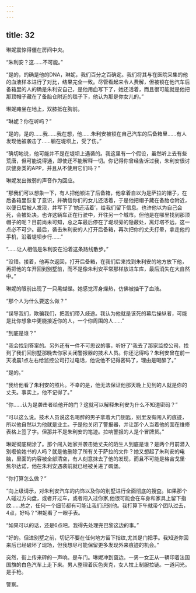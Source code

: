 ```yaml
---
---
---
```

title: 32
---







琳妮震惊得僵在房间中央。

“朱利安？这……不可能。”

“是的，的确是他的DNA，琳妮，我们百分之百确定。我们将其与在医院采集的他的血液样本进行了对比，结果完全一致。尽管看起来令人费解，但被锁在他汽车后备箱里的人的确是朱利安自己，是他用血写下了，她还活着，而且很可能就是他把那顶帽子藏在了备胎仓附近的毯子下，他认为那是你女儿的。”

琳妮瘫坐在地上，双膝抵在胸前。

“琳妮？你在听吗？”

“是的，是的……我……我在想，他……朱利安被锁在自己汽车的后备箱里……有人发现他被袭击了……躺在堤坝上，受了伤。”

“确切地说，他可能并不是在堤坝上遇袭的。我这里有一个假设，虽然听上去有些荒唐，但可能说得通，即使还不能解释一切。你记得你曾经告诉过我，朱利安很讨厌健身类的APP，并且从不使用它们吗？”

琳妮发出微弱的声音作为回应。

“那我们可以想象一下，有人把他锁进了后备箱，他拿着自以为是萨拉的帽子，在后备箱里恢复了意识，并确信你们的女儿还活着，于是他把帽子藏在备胎仓附近，以便日后被人发现，并写下了‘她还活着’，给我们留下信息。也许他以为自己会死，会被处决。也许这辆车正在行驶中，开往另一个城市。但他是在哪里找到那顶帽子的呢？目前尚未可知，总之车最后停在了堤坝旁的隐蔽处，离灯塔不远，这一点必不可少。最后，袭击朱利安的人打开后备箱，再次把你的丈夫打晕，拿走他的手机，沿着堤坝步行……”

“……让人相信是朱利安在沿着这条路线散步。”

“没错。接着，他再次返回，打开后备箱，在我们后来找到朱利安的地方放下他，再把他的车开回到别墅前，而不是像朱利安平常那样放进车库，最后消失在大自然中。”

琳妮的眼前出现了一只黑蝴蝶。她感觉浑身燥热，仿佛被抽干了血液。

“那个人为什么要这么做？”

“误导我们，欺骗我们，把我们带入歧途。我认为他就是该死的幕后操纵者，可能是比你想象中更能接近你的人，一个你周围的人……”

“到底是谁？”

"我会找到答案的。另外还有一件不可思议的事，听好了'我去了那家监控公司，找到了我们回别墅那晚去你家关闭警报器的技术人员。你还记得吗？朱利安曾在前一天凌晨1点左右给监控公司打过电话，他说他不记得密码了，理由是喝醉了。”

“是的。”

“我给他看了朱利安的照片。不幸的是，他无法保证他那天晚上见到的人就是你的丈夫。事实上，他不记得了。”

“你……认为是袭击者给他开的门？这就可以解释朱利安为什么不知道密码？”

“可以这么说。技术人员说这名喝醉的男子拿着大门钥匙，别里没有闯入的痕迹，所以他自然以为他就是业主。于是他关闭了警报器，并让那个人当着他的面在维修表格上签了字。但那并不是朱利安的笔迹。拉响警报的人是个冒牌货。”

琳妮彻底糊涂了。那个闯入她家并袭击她丈夫的陌生人到底是谁？是两个月前潜入别囈偷她书的人吗？就是他删除了所有关于萨拉的文件？她又想起了朱利安的电脑，里面的内容被全部清空，有人刻意抹去了他的发现，而且不可能是格宙戈里·焦尔达诺，他在朱利安遇袭前就已经被关进了碉堡。

“你打算怎么做？”

“向上级请示，对朱利安汽车的内饰以及你的别墅进行全面彻底的搜査。如果那个人碰过方向盘，或者开过车，或者闯入过你家,他很可能会在车身和家具上留下指纹……总之，任何一个细节都有可能让我们识别他。我打算下午就带个团队过去，4点，好吗？”琳妮看了一眼手表。

“如果可以的话，还是6点吧。我得先处理完巴黎这边的事。”

“好的。但进别墅之前，切记不要在任何地方留下指纹,尤其是门把手。我知道你回来后已经破坏了现场，但我想尽可能保留更多发现外来痕迹的机会。”

突然，街上传来砰的一声响。是车门。琳妮冲到窗边。一男一女正从一辆印着法国国旗的白色汽车上走下来。男人整理着灰色夹克，女人拉上制服拉链。一道闪光。是手枪。

警察。